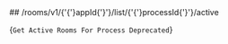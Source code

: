 
<MethodPill method="get" />
## /rooms/v1/{'{'}appId{'}'}/list/{'{'}processId{'}'}/active

{`Get Active Rooms For Process Deprecated`}